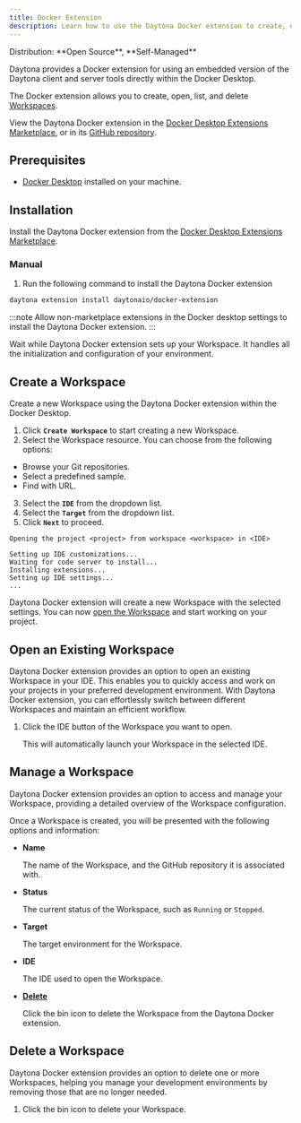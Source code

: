 ```yaml
---
title: Docker Extension
description: Learn how to use the Daytona Docker extension to create, open, list, and delete Workspaces.
---
```



<Label>
  Distribution: **Open Source**, **Self-Managed**
</Label>

Daytona provides a Docker extension for using an embedded version of the Daytona client and server tools directly within the Docker Desktop.

The Docker extension allows you to create, open, list, and delete [Workspaces](/docs/usage/workspaces).

View the Daytona Docker extension in the [Docker Desktop Extensions Marketplace](https://open.docker.com/extensions/marketplace?extensionId=daytonaio/docker-extension&tag=0.44.0), or in its [GitHub repository](https://open.docker.com/extensions/marketplace?extensionId=daytonaio/docker-extension&tag=0.44.0).

## Prerequisites

- [Docker Desktop](https://www.docker.com/products/docker-desktop) installed on your machine.

## Installation

Install the Daytona Docker extension from the [Docker Desktop Extensions Marketplace](https://open.docker.com/extensions/marketplace?extensionId=daytonaio/docker-extension&tag=0.44.0).

### Manual

1. Run the following command to install the Daytona Docker extension

```sh
daytona extension install daytonaio/docker-extension
```

:::note
Allow non-marketplace extensions in the Docker desktop settings to install the Daytona Docker extension.
:::

Wait while Daytona Docker extension sets up your Workspace. It handles all the initialization and configuration of your environment.

## Create a Workspace

Create a new Workspace using the Daytona Docker extension within the Docker Desktop.

1. Click **`Create Workspace`** to start creating a new Workspace.
2. Select the Workspace resource. You can choose from the following options:

- Browse your Git repositories.
- Select a predefined sample.
- Find with URL.

3. Select the **`IDE`** from the dropdown list.
4. Select the **`Target`** from the dropdown list.
5. Click **`Next`** to proceed.

```text
Opening the project <project> from workspace <workspace> in <IDE>

Setting up IDE customizations...
Waiting for code server to install...
Installing extensions...
Setting up IDE settings...
...
```

Daytona Docker extension will create a new Workspace with the selected settings. You can now [open the Workspace](#open-an-existing-workspace) and start working on your project.

## Open an Existing Workspace

Daytona Docker extension provides an option to open an existing Workspace in your IDE. This enables you to quickly access and work on your projects in your preferred development environment. With Daytona Docker extension, you can effortlessly switch between different Workspaces and maintain an efficient workflow.

1. Click the IDE button of the Workspace you want to open.

    This will automatically launch your Workspace in the selected IDE.

## Manage a Workspace

Daytona Docker extension provides an option to access and manage your Workspace, providing a detailed overview of the Workspace configuration.

Once a Workspace is created, you will be presented with the following options and information:

- **Name**

    The name of the Workspace, and the GitHub repository it is associated with.

- **Status**

    The current status of the Workspace, such as `Running` or `Stopped`.

- **Target**

    The target environment for the Workspace.

- **IDE**

    The IDE used to open the Workspace.

- [**Delete**](#delete-a-workspace)

    Click the bin icon to delete the Workspace from the Daytona Docker extension.

## Delete a Workspace

Daytona Docker extension provides an option to delete one or more Workspaces, helping you manage your development environments by removing those that are no longer needed.

1. Click the bin icon to delete your Workspace.
